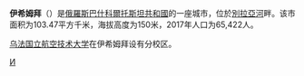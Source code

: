 {{Unreferenced|time=2020-03-08T03:26:43+00:00}}
{{Infobox settlement
| name = 伊希姆拜
| native_name = {{lang|ru|Ишимбай}}
| image_skyline = File:Дворец культуры в г. Ишимбае.jpg
| imagesize = 250px
| image_caption = 伊希姆拜市风光
| image_flag = File:Flag_of_Ishimbai_(Bashkortostan).png
| image_shield = File:Coat_of_Arms_of_Ishimbai_(Bashkortostan).png
| pushpin_map = Russia
| pushpin_label_position = right
| pushpin_map_caption = 伊希姆拜市在俄罗斯的位置
| settlement_type = 城市
| subdivision_type = 國家
| subdivision_name = {{RUS}}
| subdivision_type1 = [[共和国_(俄罗斯)|共和国]]
| subdivision_name1 = [[巴什科尔托斯坦共和国|巴什科尔托斯坦共和国]]
| subdivision_type2 = 區
| subdivision_name2 = 
| leader_title = 市長
| leader_name = 
| leader_party = 
| established_title = 建立
| established_date = 1932年
| established_title2 = 设市
| established_date2 = 1940年2月10号
| elevation_m = 150
| area_total_km2 = 103.47
| population_as_of = 2017年
| population_total = 65,422
| population_density_km2 = auto
| timezone =[[叶卡捷琳堡时间|叶卡捷琳堡时间]]
| utc_offset = +5
| coordinates = {{coord|53|27|16|N|56|02|38|E|region:RU|display=inline,title}}
| population_demonym = ишимба́йцы, ишимба́ец, ишимба́йка
| postal_code = 453200—453215
| area_code = +7 34794
| registration_plate = 
| blank_name = [[俄羅斯行政區劃代碼|行政區劃代碼]]
| blank_info = [http://classif.spb.ru/classificators/view/okt.php?st=A&kr=1&kod=80420 80 420] 
| blank2_name = [[俄羅斯市政土地區劃代碼|市政土地區劃代碼]]
| blank2_info = [http://classif.spb.ru/classificators/view/tma.php?st=A&kr=1&kod=80631101001 80 631 101 001]
| website = {{url|www.ishimbai.com}}
}}

'''伊希姆拜'''（{{lang-ru|Ишимба́й}}）是[[俄羅斯|俄羅斯]][[巴什科爾托斯坦共和國|巴什科爾托斯坦共和國]]的一座城市，位於[[别拉亚河_(卡马河支流)|別拉亞河]]畔。该市面积为103.47平方千米，海拔高度为150米，2017年人口为65,422人。

[[乌法国立航空技术大学|乌法国立航空技术大学]]在伊希姆拜设有分校区。

{{巴什科爾托斯坦共和國行政區劃}}
{{Russia-geo-stub}}
[[Category:巴什科爾托斯坦共和國城市|И]]